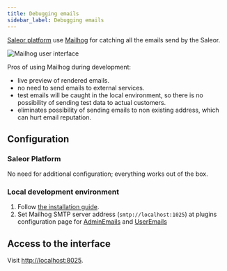 ```yaml
---
title: Debugging emails
sidebar_label: Debugging emails
---
```


[Saleor platform](https://github.com/mirumee/saleor-platform) use [Mailhog](https://github.com/mailhog/MailHog) for catching all the emails send by the Saleor. 

![Mailhog user interface](../screenshots/mailhog.png)

Pros of using Mailhog during development:
- live preview of rendered emails.
- no need to send emails to external services.
- test emails will be caught in the local environment, so there is no possibility of sending test data to actual customers.
- eliminates possibility of sending emails to non existing address, which can hurt email reputation.

## Configuration

### Saleor Platform

No need for additional configuration; everything works out of the box.

### Local development environment

1. Follow [the installation guide](https://github.com/mailhog/MailHog#installation).
2. Set Mailhog SMTP server address (`smtp://localhost:1025`) at plugins configuration page for [AdminEmails](developer/available-plugins/admin-emails.mdx) and [UserEmails](developer/available-plugins/user-emails.mdx) 

## Access to the interface

Visit [http://localhost:8025](http://localhost:8025).
